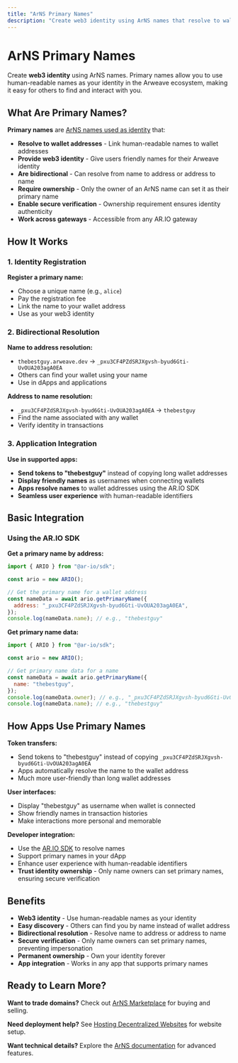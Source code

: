 ```yaml
---
title: "ArNS Primary Names"
description: "Create web3 identity using ArNS names that resolve to wallet addresses"
---
```


# ArNS Primary Names

Create **web3 identity** using ArNS names. Primary names allow you to use human-readable names as your identity in the Arweave ecosystem, making it easy for others to find and interact with you.

## What Are Primary Names?

**Primary names** are [ArNS names used as identity](https://docs.ar.io/arns#primary-names) that:

- **Resolve to wallet addresses** - Link human-readable names to wallet addresses
- **Provide web3 identity** - Give users friendly names for their Arweave identity
- **Are bidirectional** - Can resolve from name to address or address to name
- **Require ownership** - Only the owner of an ArNS name can set it as their primary name
- **Enable secure verification** - Ownership requirement ensures identity authenticity
- **Work across gateways** - Accessible from any AR.IO gateway

## How It Works

### 1. Identity Registration

**Register a primary name:**

- Choose a unique name (e.g., `alice`)
- Pay the registration fee
- Link the name to your wallet address
- Use as your web3 identity

### 2. Bidirectional Resolution

**Name to address resolution:**

- `thebestguy.arweave.dev` → `_pxu3CF4PZdSRJXgvsh-byud6Gti-UvOUA203agA0EA`
- Others can find your wallet using your name
- Use in dApps and applications

**Address to name resolution:**

- `_pxu3CF4PZdSRJXgvsh-byud6Gti-UvOUA203agA0EA` → `thebestguy`
- Find the name associated with any wallet
- Verify identity in transactions

### 3. Application Integration

**Use in supported apps:**

- **Send tokens to "thebestguy"** instead of copying long wallet addresses
- **Display friendly names** as usernames when connecting wallets
- **Apps resolve names** to wallet addresses using the AR.IO SDK
- **Seamless user experience** with human-readable identifiers

## Basic Integration

### Using the AR.IO SDK

**Get a primary name by address:**

```javascript
import { ARIO } from "@ar-io/sdk";

const ario = new ARIO();

// Get the primary name for a wallet address
const nameData = await ario.getPrimaryName({
  address: "_pxu3CF4PZdSRJXgvsh-byud6Gti-UvOUA203agA0EA",
});
console.log(nameData.name); // e.g., "thebestguy"
```

**Get primary name data:**

```javascript
import { ARIO } from "@ar-io/sdk";

const ario = new ARIO();

// Get primary name data for a name
const nameData = await ario.getPrimaryName({
  name: "thebestguy",
});
console.log(nameData.owner); // e.g., "_pxu3CF4PZdSRJXgvsh-byud6Gti-UvOUA203agA0EA"
console.log(nameData.name); // e.g., "thebestguy"
```

## How Apps Use Primary Names

**Token transfers:**

- Send tokens to "thebestguy" instead of copying `_pxu3CF4PZdSRJXgvsh-byud6Gti-UvOUA203agA0EA`
- Apps automatically resolve the name to the wallet address
- Much more user-friendly than long wallet addresses

**User interfaces:**

- Display "thebestguy" as username when wallet is connected
- Show friendly names in transaction histories
- Make interactions more personal and memorable

**Developer integration:**

- Use the [AR.IO SDK](https://docs.ar.io/ar-io-sdk/ario/primary-names/get-primary-name) to resolve names
- Support primary names in your dApp
- Enhance user experience with human-readable identifiers
- **Trust identity ownership** - Only name owners can set primary names, ensuring secure verification

## Benefits

- **Web3 identity** - Use human-readable names as your identity
- **Easy discovery** - Others can find you by name instead of wallet address
- **Bidirectional resolution** - Resolve name to address or address to name
- **Secure verification** - Only name owners can set primary names, preventing impersonation
- **Permanent ownership** - Own your identity forever
- **App integration** - Works in any app that supports primary names

## Ready to Learn More?

**Want to trade domains?** Check out [ArNS Marketplace](/use-cases/arns-marketplace) for buying and selling.

**Need deployment help?** See [Hosting Decentralized Websites](/use-cases/hosting-decentralized-websites) for website setup.

**Want technical details?** Explore the [ArNS documentation](https://docs.ar.io/arns) for advanced features.

